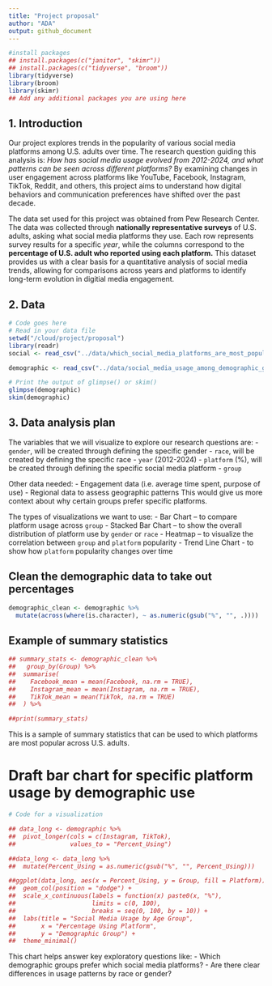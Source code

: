 ```yaml
---
title: "Project proposal"
author: "ADA"
output: github_document
---
```


```r
#install packages 
## install.packages(c("janitor", "skimr"))
## install.packages(c("tidyverse", "broom"))
library(tidyverse)
library(broom)
library(skimr)
## Add any additional packages you are using here
```

## 1. Introduction

Our project explores trends in the popularity of various social media platforms among U.S. adults over time. The research question guiding this analysis is: *How has social media usage evolved from 2012-2024, and what patterns can be seen across different platforms?* By examining changes in user engagement across platforms like YouTube, Facebook, Instagram, TikTok, Reddit, and others, this project aims to understand how digital behaviors and communication preferences have shifted over the past decade.

The data set used for this project was obtained from Pew Research Center. The data was collected through **nationally representative surveys** of U.S. adults, asking what social media platforms they use. Each row represents survey results for a specific *year*, while the columns correspond to the **percentage of U.S. adult who reported using each platform.** This dataset provides us with a clear basis for a quantitative analysis of social media trends, allowing for comparisons across years and platforms to identify long-term evolution in digitial media engagement.


## 2. Data

```r
# Code goes here
# Read in your data file
setwd("/cloud/project/proposal")
library(readr)
social <- read_csv("../data/which_social_media_platforms_are_most_popular_data_2024-11-13.csv", skip = 2, n_max = 17)

demographic <- read_csv("../data/social_media_usage_among_demographic_groups - Sheet1 (1).csv", skip = 1)

# Print the output of glimpse() or skim()
glimpse(demographic)
skim(demographic)

```

## 3. Data analysis plan

The variables that we will visualize to explore our research questions are:
- `gender`, will be created through defining the specific gender
- `race`, will be created by defining the specific race
- `year` (2012-2024)
- `platform` (%), will be created through defining the specific social media platform
- `group`

Other data needed:
- Engagement data (i.e. average time spent, purpose of use)
- Regional data to assess geographic patterns
This would give us more context about why certain groups prefer specific platforms.

The types of visualizations we want to use: 
- Bar Chart – to compare platform usage across `group`
- Stacked Bar Chart – to show the overall distribution of platform use by `gender` or `race`
- Heatmap – to visualize the correlation between `group` and `platform` popularity
- Trend Line Chart - to show how `platform` popularity changes over time

## Clean the demographic data to take out percentages
```r
demographic_clean <- demographic %>%
  mutate(across(where(is.character), ~ as.numeric(gsub("%", "", .))))
```
## Example of summary statistics

```r
## summary_stats <- demographic_clean %>%
##   group_by(Group) %>%
##  summarise(
##    Facebook_mean = mean(Facebook, na.rm = TRUE),
##    Instagram_mean = mean(Instagram, na.rm = TRUE),
##    TikTok_mean = mean(TikTok, na.rm = TRUE)
##  ) %>%

##print(summary_stats)
```
This is a sample of summary statistics that can be used to which platforms are most popular across U.S. adults. 

# Draft bar chart for specific platform usage by demographic use

```r
# Code for a visualization

## data_long <- demographic %>%
##  pivot_longer(cols = c(Instagram, TikTok),
##               values_to = "Percent_Using")

##data_long <- data_long %>%
##  mutate(Percent_Using = as.numeric(gsub("%", "", Percent_Using)))

##ggplot(data_long, aes(x = Percent_Using, y = Group, fill = Platform)) +
##  geom_col(position = "dodge") +
##  scale_x_continuous(labels = function(x) paste0(x, "%"),
##                     limits = c(0, 100),
##                     breaks = seq(0, 100, by = 10)) + 
##  labs(title = "Social Media Usage by Age Group",
##       x = "Percentage Using Platform",
##       y = "Demographic Group") +
##  theme_minimal()

```
This chart helps answer key exploratory questions like:
- Which demographic groups prefer which social media platforms?
- Are there clear differences in usage patterns by race or gender?